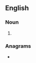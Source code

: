 ==English==

===Noun===
{{head|en|noun form}}

# {{plural of|en|Hakka}}

===Anagrams===
* {{anagrams|en|a=aahkks|Khakas}}